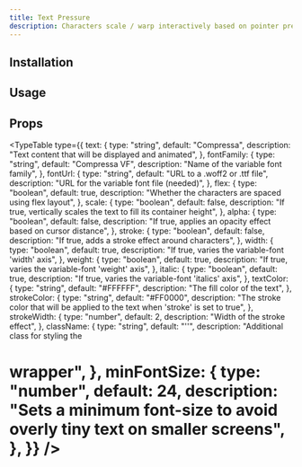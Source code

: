 ```yaml
---
title: Text Pressure
description: Characters scale / warp interactively based on pointer pressure zone.
---
```


<ComponentCodePreview name="text-pressure" />

## Installation

<ComponentInstallation name="text-pressure" />

## Usage

<CodeRenderer name="text-pressure" />

## Props

<TypeTable
  type={{
    text: {
      type: "string",
      default: "Compressa",
      description: "Text content that will be displayed and animated",
    },
    fontFamily: {
      type: "string",
      default: "Compressa VF",
      description: "Name of the variable font family",
    },
    fontUrl: {
      type: "string",
      default: "URL to a .woff2 or .ttf file",
      description: "URL for the variable font file (needed)",
    },
    flex: {
      type: "boolean",
      default: true,
      description: "Whether the characters are spaced using flex layout",
    },
    scale: {
      type: "boolean",
      default: false,
      description:
        "If true, vertically scales the text to fill its container height",
    },
    alpha: {
      type: "boolean",
      default: false,
      description:
        "If true, applies an opacity effect based on cursor distance",
    },
    stroke: {
      type: "boolean",
      default: false,
      description: "If true, adds a stroke effect around characters",
    },
    width: {
      type: "boolean",
      default: true,
      description: "If true, varies the variable-font 'width' axis",
    },
    weight: {
      type: "boolean",
      default: true,
      description: "If true, varies the variable-font 'weight' axis",
    },
    italic: {
      type: "boolean",
      default: true,
      description: "If true, varies the variable-font 'italics' axis",
    },
    textColor: {
      type: "string",
      default: "#FFFFFF",
      description: "The fill color of the text",
    },
    strokeColor: {
      type: "string",
      default: "#FF0000",
      description:
        "The stroke color that will be applied to the text when 'stroke' is set to true",
    },
    strokeWidth: {
      type: "number",
      default: 2,
      description: "Width of the stroke effect",
    },
    className: {
      type: "string",
      default: "''",
      description: "Additional class for styling the <h1> wrapper",
    },
    minFontSize: {
      type: "number",
      default: 24,
      description:
        "Sets a minimum font-size to avoid overly tiny text on smaller screens",
    },
  }}
/>
